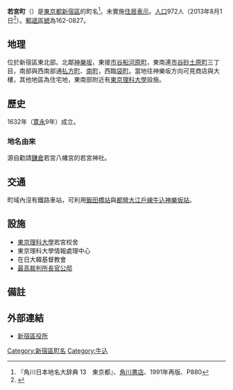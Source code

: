 {{Pathnav|日本|東京都|新宿區|name=若宮町|frame=1}}
{{Infobox Settlement
|official_name = 若宮町
|native_name =
|settlement_type = [[町|町]]
|image_skyline =
|imagesize =
|image_caption =
|image_flag =
|image_seal =
| image_map =
| map_caption =
| pushpin_map =
|subdivision_type = [[國家|國家]]
|subdivision_name = [[File:Flag_of_Japan.svg|border]] [[日本|日本]]
|subdivision_type1 = [[都道府縣|都道府縣]]
|subdivision_name1 = [[File:Flag_of_Tokyo_Prefecture.svg|25px]] [[東京都|東京都]]
|subdivision_type2 = [[東京都區部|特別區]]
|subdivision_name2 = [[File:Flag_of_Shinjuku,_Tokyo.svg|25px]] [[新宿區|新宿區]]
|established_title =
|established_date =
|government_type =
|leader_title =
|leader_name =
|area_magnitude =
|area_total_sq_mi =
|area_total_km2 =
|area_land_sq_mi =
|area_land_km2 =
|area_urban_sq_mi =
|area_urban_km2 =
|area_metro_km2 =
|area_metro_sq_mi =
|population_as_of= 2013年（平成25年）8月1日
|population_footnotes =
|population_total = 972
|population_urban =
|population_metro =
|population_density_sq_mi =
|population_density_km2 =
| timezone = [[日本標準時間|JST]]
| utc_offset = +9
|timezone_DST =
|utc_offset_DST =
|latd=|latm=|lats=|latNS=
|longd=|longm=|longs=|longEW=
|elevation_footnotes=
|elevation_m =
|elevation_ft =
|postal_code_type = [[郵遞區號|郵遞區號]]
|postal_code = 162-0827
|area_code =
|website =
|footnotes =
}}
'''若宮町'''（{{jpn|j=若宮町|hg=わかみやちょう|rm=Wakamiyachō|f=y}}）是[[東京都|東京都]][[新宿區|新宿區]]的町名<ref name="kado">『角川日本地名大辞典 13　東京都』、[[角川書店|角川書店]]、1991年再版、P880 </ref>。未實施[[住居表示|住居表示]]。[[人口|人口]]972人（2013年8月1日<ref>{{Cite web |url=http://www.city.shinjuku.lg.jp/content/000130038.xls |title=新宿区　住民基本台帳の町丁別世帯数及び男女別人口（日本人と外国人の合計） |accessdate=2013-08-10 |archive-date=2014-08-19 |archive-url=https://web.archive.org/web/20140819083633/http://www.city.shinjuku.lg.jp/content/000130038.xls |dead-url=no }}</ref>）。[[郵遞區號|郵遞區號]]為162-0827。

== 地理 ==
位於新宿區東北部。北鄰[[神樂坂|神樂坂]]，東接[[市谷船河原町|市谷船河原町]]，東南連[[市谷砂土原町|市谷砂土原町]]三丁目，南部與西南部通[[払方町|払方町]]、[[南町_(新宿區)|南町]]，西臨[[袋町_(新宿區)|袋町]]。當地往神樂坂方向可見商店與大樓，其他地區為住宅地，東南部附近有[[東京理科大學|東京理科大學]]設施。

==歷史==
1632年（[[寛永|寛永]]9年）成立。
=== 地名由來 ===
源自勸請[[鎌倉|鎌倉]]若宮八幡宮的若宮神社。

==交通==
町域內沒有鐵路車站，可利用[[飯田橋站|飯田橋站]]與[[都營地下鐵大江戶線|都營大江戶線]][[牛込神樂坂站|牛込神樂坂站]]。

== 設施 ==
* [[東京理科大學|東京理科大學]]若宮校舍
* 東京理科大學情報處理中心
* 在日大韓基督教會
* [[最高裁判所長官公邸|最高裁判所長官公邸]]

== 備註 ==
{{reflist}}

== 外部連結 ==
* [http://www.city.shinjuku.lg.jp/ 新宿區役所] {{Wayback|url=http://www.city.shinjuku.lg.jp/ |date=20130630141142 }}

{{新宿區的町名}}

{{DEFAULTSORT:Wakamiyacho}}
[[Category:新宿區町名|Category:新宿區町名]]
[[Category:牛込|Category:牛込]]